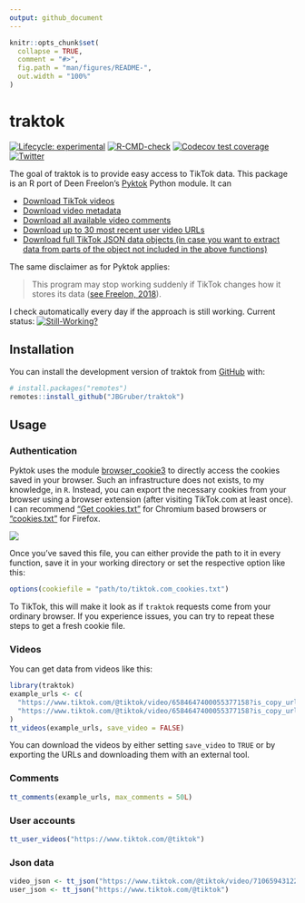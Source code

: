 ```yaml
---
output: github_document
---
```


<!-- README.md is generated from README.Rmd. Please edit that file -->

```r
knitr::opts_chunk$set(
  collapse = TRUE,
  comment = "#>",
  fig.path = "man/figures/README-",
  out.width = "100%"
)
```

# traktok

<!-- badges: start -->
[![Lifecycle: experimental](https://img.shields.io/badge/lifecycle-experimental-orange.svg)](https://lifecycle.r-lib.org/articles/stages.html#experimental)
[![R-CMD-check](https://github.com/JBGruber/traktok/actions/workflows/R-CMD-check.yaml/badge.svg)](https://github.com/JBGruber/traktok/actions/workflows/R-CMD-check.yaml)
[![Codecov test coverage](https://codecov.io/gh/JBGruber/traktok/branch/main/graph/badge.svg)](https://codecov.io/gh/JBGruber/traktok?branch=main)
[![Twitter](https://img.shields.io/twitter/url/https/twitter.com/JohannesBGruber.svg?style=social&label=Follow%20%40JohannesBGruber)](https://twitter.com/JohannesBGruber)
<!-- badges: end -->


The goal of traktok is to provide easy access to TikTok data. This package is an R port of Deen Freelon's [Pyktok](https://github.com/dfreelon/pyktok) Python module. It can

 - [Download TikTok videos](#videos)
 - [Download video metadata](#videos)
 - [Download all available video comments](#comments)
 - [Download up to 30 most recent user video URLs](#user-accounts)
 - [Download full TikTok JSON data objects (in case you want to extract data from parts of the object not included in the above functions)](#json-data)
 
The same disclaimer as for Pyktok applies: 

> This program may stop working suddenly if TikTok changes how it stores its data ([see Freelon, 2018](https://osf.io/preprints/socarxiv/56f4q/)).

I check automatically every day if the approach is still working. Current status: [![Still-Working?](https://github.com/JBGruber/traktok/actions/workflows/still-working.yaml/badge.svg)](https://github.com/JBGruber/traktok/actions/workflows/still-working.yaml)

## Installation

You can install the development version of traktok from [GitHub](https://github.com/) with:

``` r
# install.packages("remotes")
remotes::install_github("JBGruber/traktok")
```

## Usage

### Authentication

Pyktok uses the module [browser_cookie3](https://github.com/borisbabic/browser_cookie3) to directly access the cookies saved in your browser. Such an infrastructure does not exists, to my knowledge, in `R`.
Instead, you can export the necessary cookies from your browser using a browser extension (after visiting TikTok.com at least once).
I can recommend ["Get cookies.txt"](https://chrome.google.com/webstore/detail/get-cookiestxt/bgaddhkoddajcdgocldbbfleckgcbcid) for Chromium based browsers or ["cookies.txt"](https://addons.mozilla.org/en-US/firefox/addon/cookies-txt/) for Firefox.

![](man/figures/cookies.png)

Once you've saved this file, you can either provide the path to it in every function, save it in your working directory or set the respective option like this:

```r
options(cookiefile = "path/to/tiktok.com_cookies.txt")
```

To TikTok, this will make it look as if `traktok` requests come from your ordinary browser.
If you experience issues, you can try to repeat these steps to get a fresh cookie file.

### Videos

You can get data from videos like this:

```r
library(traktok)
example_urls <- c(
  "https://www.tiktok.com/@tiktok/video/6584647400055377158?is_copy_url=1&is_from_webapp=v1",
  "https://www.tiktok.com/@tiktok/video/6584647400055377158?is_copy_url=1&is_from_webapp=v1"
)
tt_videos(example_urls, save_video = FALSE)
```

You can download the videos by either setting `save_video` to `TRUE` or by exporting the URLs and downloading them with an external tool.

### Comments

```r
tt_comments(example_urls, max_comments = 50L)
```

### User accounts

```r
tt_user_videos("https://www.tiktok.com/@tiktok")
```

### Json data

```r
video_json <- tt_json("https://www.tiktok.com/@tiktok/video/7106594312292453675?is_copy_url=1&is_from_webapp=v1")
user_json <- tt_json("https://www.tiktok.com/@tiktok")
```

